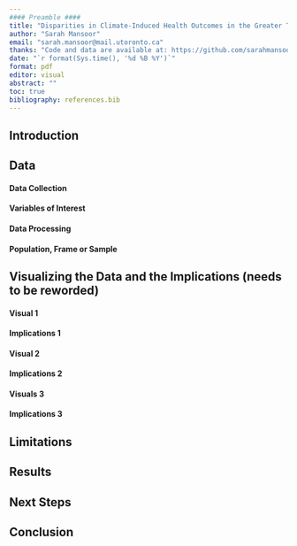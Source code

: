 ```yaml
---
#### Preamble ####
title: "Disparities in Climate-Induced Health Outcomes in the Greater Toronto Area."
author: "Sarah Mansoor"
email: "sarah.mansoor@mail.utoronto.ca"
thanks: "Code and data are available at: https://github.com/sarahmansoorr/SUDS2022"
date: "`r format(Sys.time(), '%d %B %Y')`"
format: pdf
editor: visual
abstract: ""
toc: true
bibliography: references.bib
---
```


## Introduction

## Data

#### Data Collection

#### Variables of Interest

#### Data Processing

#### Population, Frame or Sample

## Visualizing the Data and the Implications (needs to be reworded)

#### Visual 1

#### Implications 1

#### Visual 2

#### Implications 2

#### Visuals 3

#### Implications 3

## Limitations

## Results

## Next Steps

## Conclusion
